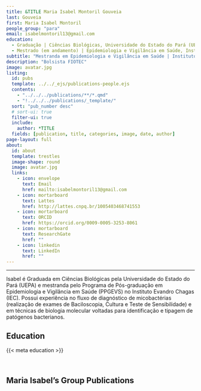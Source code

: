 ---
title: &TITLE Maria Isabel Montoril Gouveia
last: Gouveia
first: Maria Isabel Montoril
people_group: "para"
email: isabelmontoril13@gmail.com
education:
  - Graduação | Ciências Biológicas, Universidade do Estado do Pará (UEPA)
  - Mestrado (em andamento) | Epidemiologia e Vigilância em Saúde, Instituto Evandro Chagas (IEC)
subtitle: "Mestranda em Epidemiologia e Vigilância em Saúde | Instituto Evandro Chagas"
description: "Bolsista FIOTEC"
image: avatar.jpg
listing:
  id: pubs
  template: ../../_ejs/publications-people.ejs
  contents:
    - "../../../publications/**/*.qmd"
    - "!../../../publications/_template/"
  sort: "pub_number desc"
  # sort-ui: true
  filter-ui: true
  include:
    author: *TITLE
  fields: [publication, title, categories, image, date, author]
page-layout: full
about:
  id: about
  template: trestles
  image-shape: round
  image: avatar.jpg
  links:
    - icon: envelope
      text: Email
      href: mailto:isabelmontoril13@gmail.com
    - icon: mortarboard
      text: Lattes
      href: http://lattes.cnpq.br/1005403468741553
    - icon: mortarboard
      text: ORCID
      href: https://orcid.org/0009-0005-3253-8061
    - icon: mortarboard
      text: ResearchGate
      href: ""
    - icon: linkedin
      text: LinkedIn
      href: ""
---

<hr>

:::{#about}

Isabel é Graduada em Ciências Biológicas pela Universidade do Estado do Pará (UEPA) e mestranda pelo Programa de Pós-graduação em Epidemiologia e Vigilância em Saúde (PPGEVS) no Instituto Evandro Chagas (IEC). Possui experiência no fluxo de diagnóstico de micobactérias (realização de exames de Baciloscopia, Cultura e Teste de Sensibilidade) e em técnicas de biologia molecular voltadas para identificação e tipagem de patógenos bacterianos.

## Education
{{< meta education >}}

<br>

:::

## Maria Isabel's Group Publications

:::{#pubs}
:::
